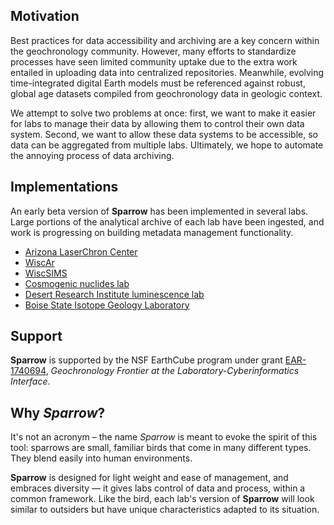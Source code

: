 ## Motivation

Best practices for data accessibility and archiving are a key concern
within the geochronology community. However, many efforts to standardize
processes have seen limited community uptake due to the extra work
entailed in uploading data into centralized repositories.
Meanwhile, evolving time-integrated digital Earth
models must be referenced against robust, global age datasets compiled
from geochronology data in geologic context.

We attempt to solve two problems at once: first, we want to make it
easier for labs to manage their data by allowing them to control
their own data system. Second, we want to allow these data systems to
be accessible, so data can be aggregated from multiple labs. Ultimately,
we hope to automate the annoying process of data archiving.

## Implementations

An early beta version of **Sparrow** has been implemented in several labs. Large
portions of the analytical archive of each lab have been ingested, and work is
progressing on building metadata management functionality.

- [Arizona LaserChron Center](http://sparrow.laserchron.org)
- [WiscAr](https://wiscar-sparrow.geoscience.wisc.edu)
- [WiscSIMS](https://wiscsims-data.geoscience.wisc.edu)
- [Cosmogenic nuclides lab](https://sparrow-cosmo.geoscience.wisc.edu)
- [Desert Research Institute luminescence lab](https://sparrow.dri.edu)
- [Boise State Isotope Geology Laboratory](http://sparrow.boisestate.edu)

## Support

**Sparrow** is supported by the NSF EarthCube program under grant [EAR-1740694](https://www.nsf.gov/awardsearch/showAward?AWD_ID=1740694),
_Geochronology Frontier at the Laboratory-Cyberinformatics Interface_.

## Why _Sparrow_?

It's not an acronym – the name _Sparrow_ is meant to evoke the spirit of this
tool: sparrows are small, familiar birds that come in many different types. They
blend easily into human environments.

**Sparrow** is designed for light weight and ease of management, and embraces
diversity — it gives labs control of data and process, within a common framework.
Like the bird, each lab's version of **Sparrow** will look similar to outsiders
but have unique characteristics adapted to its situation.
